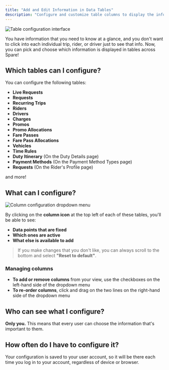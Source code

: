```yaml
---
title: "Add and Edit Information in Data Tables"
description: "Configure and customize table columns to display the information you need at a glance"
---
```


![Table configuration interface](/images/spare-operations-service-administrators-basic/table-configuration-interface.png)

You have information that you need to know at a glance, and you don't want to click into each individual trip, rider, or driver just to see that info. Now, you can pick and choose which information is displayed in tables across Spare! 

## Which tables can I configure?

You can configure the following tables:

- **Live Requests**
- **Requests**
- **Recurring Trips**
- **Riders**
- **Drivers**
- **Charges**
- **Promos**
- **Promo Allocations**
- **Fare Passes**
- **Fare Pass Allocations**
- **Vehicles**
- **Time Rules**
- **Duty Itinerary** (On the Duty Details page)
- **Payment Methods** (On the Payment Method Types page)
- **Requests** (On the Rider's Profile page)

and more!

## What can I configure?

![Column configuration dropdown menu](/images/spare-operations-service-administrators-basic/column-configuration-dropdown-menu.png)

By clicking on the **column icon** at the top left of each of these tables, you'll be able to see:

- **Data points that are fixed**
- **Which ones are active**
- **What else is available to add**

> If you make changes that you don't like, you can always scroll to the bottom and select **"Reset to default"**.

### Managing columns

- **To add or remove columns** from your view, use the checkboxes on the left-hand side of the dropdown menu
- **To re-order columns**, click and drag on the two lines on the right-hand side of the dropdown menu 

## Who can see what I configure?

**Only you.** This means that every user can choose the information that's important to them.

## How often do I have to configure it?

Your configuration is saved to your user account, so it will be there each time you log in to your account, regardless of device or browser.
